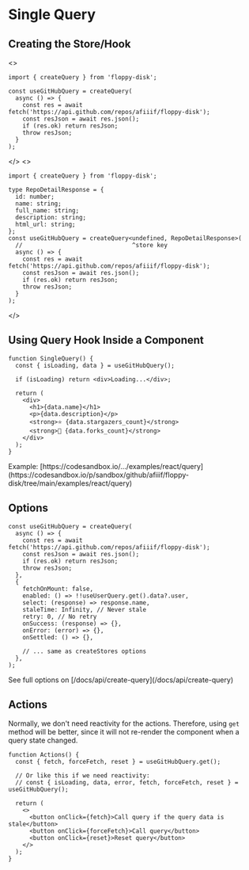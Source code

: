 

# Single Query

## Creating the Store/Hook

<JsOrTs className="pt-5 -mb-3 justify-end">
<>

```tsx
import { createQuery } from 'floppy-disk';

const useGitHubQuery = createQuery(
  async () => {
    const res = await fetch('https://api.github.com/repos/afiiif/floppy-disk');
    const resJson = await res.json();
    if (res.ok) return resJson;
    throw resJson;
  }
);
```

</>
<>

```tsx
import { createQuery } from 'floppy-disk';

type RepoDetailResponse = {
  id: number;
  name: string;
  full_name: string;
  description: string;
  html_url: string;
};
const useGitHubQuery = createQuery<undefined, RepoDetailResponse>(
  //                               ^store key
  async () => {
    const res = await fetch('https://api.github.com/repos/afiiif/floppy-disk');
    const resJson = await res.json();
    if (res.ok) return resJson;
    throw resJson;
  }
);
```

</>
</JsOrTs>

## Using Query Hook Inside a Component

```tsx
function SingleQuery() {
  const { isLoading, data } = useGitHubQuery();

  if (isLoading) return <div>Loading...</div>;

  return (
    <div>
      <h1>{data.name}</h1>
      <p>{data.description}</p>
      <strong>⭐️ {data.stargazers_count}</strong>
      <strong>🍴 {data.forks_count}</strong>
    </div>
  );
}
```

<Callout type="info" emoji="ℹ️">
Example: [https://codesandbox.io/.../examples/react/query](https://codesandbox.io/p/sandbox/github/afiiif/floppy-disk/tree/main/examples/react/query)
</Callout>

## Options

```tsx
const useGitHubQuery = createQuery(
  async () => {
    const res = await fetch('https://api.github.com/repos/afiiif/floppy-disk');
    const resJson = await res.json();
    if (res.ok) return resJson;
    throw resJson;
  },
  {
    fetchOnMount: false,
    enabled: () => !!useUserQuery.get().data?.user,
    select: (response) => response.name,
    staleTime: Infinity, // Never stale
    retry: 0, // No retry
    onSuccess: (response) => {},
    onError: (error) => {},
    onSettled: () => {},

    // ... same as createStores options
  },
);
```

<Callout emoji="💡">
See full options on [/docs/api/create-query](/docs/api/create-query)
</Callout>

## Actions

Normally, we don't need reactivity for the actions.
Therefore, using `get` method will be better, since it will not re-render the component when a query state changed.

```tsx {2}
function Actions() {
  const { fetch, forceFetch, reset } = useGitHubQuery.get();

  // Or like this if we need reactivity:
  // const { isLoading, data, error, fetch, forceFetch, reset } = useGitHubQuery();

  return (
    <>
      <button onClick={fetch}>Call query if the query data is stale</button>
      <button onClick={forceFetch}>Call query</button>
      <button onClick={reset}>Reset query</button>
    </>
  );
}
```
